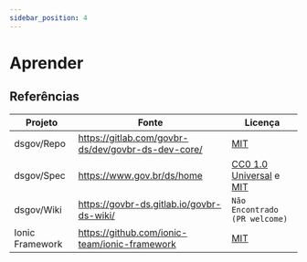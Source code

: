 ```yaml
---
sidebar_position: 4
---
```


# Aprender

## Referências

| Projeto         | Fonte                                                | Licença                                                                                                          |
| --------------- | ---------------------------------------------------- | ---------------------------------------------------------------------------------------------------------------- |
| dsgov/Repo      | <https://gitlab.com/govbr-ds/dev/govbr-ds-dev-core/> | [MIT](https://gitlab.com/govbr-ds/dev/govbr-ds-dev-core/-/blob/d4962746c8515c3287b6895b02cc2442af5a7509/LICENSE) |
| dsgov/Spec      | <https://www.gov.br/ds/home>                         | [CC0 1.0 Universal](https://creativecommons.org/publicdomain/zero/1.0/) e [MIT](https://mit-license.org/)        |
| dsgov/Wiki      | <https://govbr-ds.gitlab.io/govbr-ds-wiki/>          | `Não Encontrado (PR welcome)`                                                                                    |
| Ionic Framework | <https://github.com/ionic-team/ionic-framework>      | [MIT](https://github.com/ionic-team/ionic-framework/blob/d13a14658df2723aff908a94181cb563cb1f5b43/LICENSE)       |
